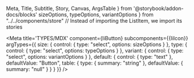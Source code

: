   Meta,
  Title,
  Subtitle,
  Story,
  Canvas,
  ArgsTable 
} from '@storybook/addon-docs/blocks'
  sizeOptions,
  typeOptions,
  variantOptions
} from "../../components/store"
// Instead of importing the ListItem, we import its stories

<Meta
  title='TYPES/MDX'
  component={IiButton}
  subcomponents={{IiIcon}}
  argTypes={{
    size: {
      control: {
        type: "select",
        options: sizeOptions
      }
    },
    type: {
      control: {
        type: "select",
        options: typeOptions
      }
    },
    variant: {
      control: {
        type: "select",
        options: variantOptions
      }
    },
    default: {
      control: { type: "text" },
      defaultValue: "Button",
      table: {
        type: { summary: "string" },
        defaultValue: { summary: "null" }
      }
    }
  }}
/>

<Title />

<Subtitle>Anchor (links) and buttons (html) use defined colours and description components for reuse in styling call to actions.</Subtitle>

  props: Object.keys(argTypes),
  components: { IiButton },
  template: `<ii-button v-bind="$props">{{ this.default }}</ii-button>`
})

  props: Object.keys(argTypes),
  components: { IiButton, IiIcon },
  template: `<ii-button v-bind="$props"><ii-icon icon="search">{{ this.default }}</ii-icon></ii-button>`
})

<Canvas>
  <Story
    name="playground2"
    args={{
      variant: "secondary"
    }}
  >
    {Template.bind()}
  </Story>
</Canvas>

<ArgsTable story="playground2" />

<Canvas>
  <Story
    name="primary2"
    args={{
      variant: "primary"
    }}
  >
    {Template.bind()}
  </Story>
</Canvas>

<Canvas>
  <Story
    name="secondary2"
    args={{
      variant: "secondary"
    }}
  >
    {Template.bind()}
  </Story>
</Canvas>

<Canvas>
  <Story
    name="standard2"
    args={{
      variant: "standard"
    }}
  >
    {Template.bind()}
  </Story>
</Canvas>

<Canvas>
  <Story
    name="danger2"
    args={{
      variant: "danger"
    }}
  >
    {Template.bind()}
  </Story>
</Canvas>

<Canvas>
  <Story
    name="ghost2"
    args={{
      variant: "ghost"
    }}
  >
    {Template.bind()}
  </Story>
</Canvas>

<Canvas>
  <Story
    name="Icon"
  >
    {Template1.bind()}
  </Story>
</Canvas>

<Usage />

<Code />

<Style />

<A11y />

